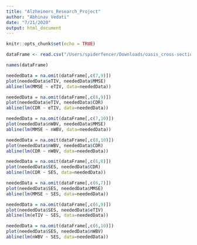 ```yaml
---
title: "Alzheimers_Research_Project"
author: "Abhinav Vedati"
date: "7/21/2020"
output: html_document
---
```


```r
knitr::opts_chunk$set(echo = TRUE)
```

```r

dataFrame <- read.csv("/Users/spiderfencer/Downloads/oasis_cross-sectional.csv", header=TRUE, sep=",")

```

```r
names(dataFrame)
```

```r

neededData = na.omit(dataFrame[,c(7,9)])
plot(neededData$eTIV, neededData$MMSE)
abline(lm(MMSE ~ eTIV, data=neededData))

```
```r
neededData = na.omit(dataFrame[,c(8,9)])
plot(neededData$eTIV, neededData$CDR)
abline(lm(CDR ~ eTIV, data=neededData))
```

```r

neededData = na.omit(dataFrame[,c(7,10)])
plot(neededData$nWBV, neededData$MMSE)
abline(lm(MMSE ~ nWBV, data=neededData))

```

```r

neededData = na.omit(dataFrame[,c(8,10)])
plot(neededData$nWBV, neededData$CDR)
abline(lm(CDR ~ nWBV, data=neededData))

```

```r

neededData = na.omit(dataFrame[,c(6,8)])
plot(neededData$SES, neededData$CDR)
abline(lm(CDR ~ SES, data=neededData))

```

```r

neededData = na.omit(dataFrame[,c(6,7)])
plot(neededData$SES, neededData$MMSE)
abline(lm(MMSE ~ SES, data=neededData))

```

```r

neededData = na.omit(dataFrame[,c(6,9)])
plot(neededData$SES, neededData$eTIV)
abline(lm(eTIV ~ SES, data=neededData))

```

```r

neededData = na.omit(dataFrame[,c(6,10)])
plot(neededData$SES, neededData$nWBV)
abline(lm(nWBV ~ SES, data=neededData))

```



